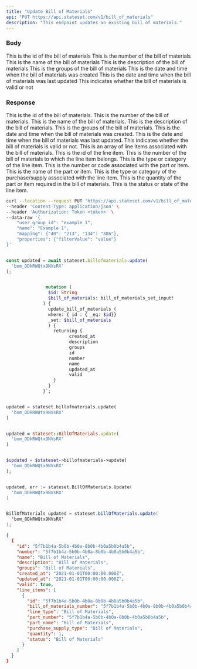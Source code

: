 ```yaml
---
title: "Update Bill of Materials"
api: "PUT https://api.stateset.com/v1/bill_of_materials"
description: "This endpoint updates an existing bill of materials."
---
```


### Body

<ParamField body="id" type="string">
  This is the id of the bill of materials
</ParamField>

<ParamField body="number" type="string">
  This is the number of the bill of materials
</ParamField>

<ParamField body="name" type="string">
  This is the name of the bill of materials
</ParamField>

<ParamField body="description" type="string">
  This is the description of the bill of materials
</ParamField>

<ParamField body="groups" type="string">
  This is the groups of the bill of materials
</ParamField>

<ParamField body="created_at" type="string">
  This is the date and time when the bill of materials was created
</ParamField>

<ParamField body="updated_at" type="string">
  This is the date and time when the bill of materials was last updated
</ParamField>

<ParamField body="valid" type="boolean">
  This indicates whether the bill of materials is valid or not
</ParamField>

### Response


<ResponseField name="id" type="string">
  This is the id of the bill of materials.
</ResponseField>

<ResponseField name="number" type="string">
  This is the number of the bill of materials.
</ResponseField>

<ResponseField name="name" type="string">
  This is the name of the bill of materials.
</ResponseField>

<ResponseField name="description" type="string">
  This is the description of the bill of materials.
</ResponseField>

<ResponseField name="groups" type="string">
  This is the groups of the bill of materials.
</ResponseField>

<ResponseField name="created_at" type="string">
  This is the date and time when the bill of materials was created.
</ResponseField>

<ResponseField name="updated_at" type="string">
  This is the date and time when the bill of materials was last updated.
</ResponseField>

<ResponseField name="valid" type="boolean">
  This indicates whether the bill of materials is valid or not.
</ResponseField>

<ResponseField name="line_items" type="object ">
  This is an array of line items associated with the bill of materials.

  <Expandable title="Show child attributes">

  <ResponseField name="id" type="string">
    This is the id of the line item.
  </ResponseField>

  <ResponseField name="bill_of_materials_number" type="string">
    This is the number of the bill of materials to which the line item belongs.
  </ResponseField>

  <ResponseField name="line_type" type="string">
    This is the type or category of the line item.
  </ResponseField>

  <ResponseField name="part_number" type="string">
    This is the number or code associated with the part or item.
  </ResponseField>

  <ResponseField name="part_name" type="string">
    This is the name of the part or item.
  </ResponseField>

  <ResponseField name="purchase_supply_type" type="string">
    This is the type or category of the purchase/supply associated with the line item.
  </ResponseField>

  <ResponseField name="quantity" type="number">
    This is the quantity of the part or item required in the bill of materials.
  </ResponseField>

  <ResponseField name="status" type="string">
    This is the status or state of the line item.
  </ResponseField>

  </Expandable>

</ResponseField>

<RequestExample>

```bash cURL
curl --location --request PUT 'https://api.stateset.com/v1/bill_of_materials' \
--header 'Content-Type: application/json' \
--header 'Authorization: Token <token>' \
--data-raw '{
    "user_group_id": "example_1",
    "name": "Example 1",
    "mapping": {"40": "213", "134": "386"},
    "properties": {"filterValue": "value"}
}'
```

```javascript Node.js

const updated = await stateset.billofmaterials.update(
  'bom_ODkRWQtx9NVsRX'
);

```

```graphQL GraphQL

               mutation (
                $id: String
                $bill_of_materials: bill_of_materials_set_input!
              ) {
                update_bill_of_materials (
                where: { id : { _eq: $id}}
                _set: $bill_of_materials
                ) {
                  returning {
                        created_at
                        description
                        groups
                        id
                        number
                        name
                        updated_at
                        valid
                  }
                }
              }`;
```


```python Python

updated = stateset.billofmaterials.update(
  'bom_ODkRWQtx9NVsRX'
)

```

```ruby Ruby

updated = Stateset::BillOfMaterials.update(
  'bom_ODkRWQtx9NVsRX'
)

```

```php PHP

$updated = $stateset->billofmaterials->update(
  'bom_ODkRWQtx9NVsRX'
);

```

```go Go

updated, err := stateset.BillOfMaterials.Update(
  'bom_ODkRWQtx9NVsRX'
)

```

```java Java

BillOfMaterials updated = stateset.billOfMaterials.update(
  'bom_ODkRWQtx9NVsRX'
);

```

</RequestExample>

<ResponseExample>

```json Response
{
  {
    "id": "5f7b1b4a-5b0b-4b0a-8b0b-4b0a5b0b4a5b",
    "number": "5f7b1b4a-5b0b-4b0a-8b0b-4b0a5b0b4a5b",
    "name": "Bill of Materials",
    "description": "Bill of Materials",
    "groups": "Bill of Materials",
    "created_at": "2021-01-01T00:00:00.000Z",
    "updated_at": "2021-01-01T00:00:00.000Z",
    "valid": true,
    "line_items": [
      {
        "id": "5f7b1b4a-5b0b-4b0a-8b0b-4b0a5b0b4a5b",
        "bill_of_materials_number": "5f7b1b4a-5b0b-4b0a-8b0b-4b0a5b0b4a5b",
        "line_type": "Bill of Materials",
        "part_number": "5f7b1b4a-5b0b-4b0a-8b0b-4b0a5b0b4a5b",
        "part_name": "Bill of Materials",
        "purchase_supply_type": "Bill of Materials",
        "quantity": 1,
        "status": "Bill of Materials"
      }
    ]
  }
}
```

</ResponseExample>
